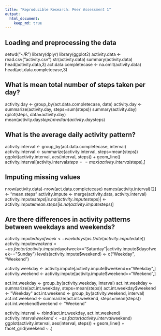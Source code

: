 ```yaml
---
title: "Reproducible Research: Peer Assessment 1"
output: 
  html_document:
    keep_md: true
---
```



## Loading and preprocessing the data
setwd("~/R")
library(dplyr)
library(ggplot2)
activity.data <- read.csv("activity.csv")
str(activity.data)
summary(activity.data)
head(activity.data,3)
act.data.completecase <- na.omit(activity.data)
head(act.data.completecase,3)


## What is mean total number of steps taken per day?

activity.day <- group_by(act.data.completecase, date)
activity.day <- summarize(activity.day, steps=sum(steps))
summary(activity.day)
qplot(steps, data=activity.day)
mean(activity.day$steps)
median(activity.day$steps)

## What is the average daily activity pattern?
activity.interval <- group_by(act.data.completecase, interval)
activity.interval <- summarize(activity.interval, steps=mean(steps))
ggplot(activity.interval, aes(interval, steps)) + geom_line()
activity.interval[activity.interval$steps==max(activity.interval$steps),]




## Imputing missing values
nrow(activity.data)-nrow(act.data.completecase)
names(activity.interval)[2] <- "mean.steps"
activity.impute <- merge(activity.data, activity.interval)
activity.impute$steps[is.na(activity.impute$steps)] <- activity.impute$mean.steps[is.na(activity.impute$steps)]


## Are there differences in activity patterns between weekdays and weekends?
activity.impute$dayofweek <- weekdays(as.Date(activity.impute$date))
activity.impute$weekend <-as.factor(activity.impute$dayofweek=="Saturday"|activity.impute$dayofweek=="Sunday")
levels(activity.impute$weekend) <- c("Weekday", "Weekend")

activity.weekday <- activity.impute[activity.impute$weekend=="Weekday",]
activity.weekend <- activity.impute[activity.impute$weekend=="Weekend",]

act.int.weekday <- group_by(activity.weekday, interval)
act.int.weekday <- summarize(act.int.weekday, steps=mean(steps))
act.int.weekday$weekend <- "Weekday"
act.int.weekend <- group_by(activity.weekend, interval)
act.int.weekend <- summarize(act.int.weekend, steps=mean(steps))
act.int.weekend$weekend <- "Weekend"

activity.interval <- rbind(act.int.weekday, act.int.weekend)
activity.interval$weekend <- as.factor(activity.interval$weekend)
ggplot(activity.interval, aes(interval, steps)) + geom_line() + facet_grid(weekend ~ .)
